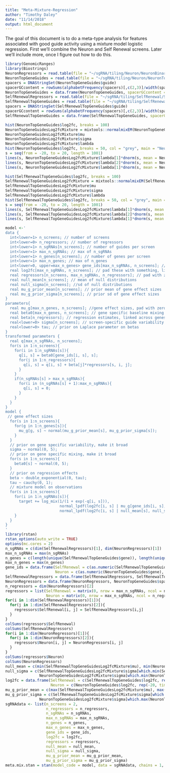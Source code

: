```yaml
---
title: "Meta-Mixture-Regression"
author: "Timothy Daley"
date: "11/14/2018"
output: html_document
---
```


The goal of this document is to do a meta-type analysis for features associated with good guide activity using a mixture model logistic regression.  First we'll combine the Neuron and Self Renewal screens.  Later we'll include more, once I figure out how to do this.

```r
library(GenomicRanges)
library(Biostrings)
NeuronRegressors = read.table(file = "~/sgRNA/tiling/Neuron/NeuronBinaryFeatureMatrix.txt", header = TRUE)
NeuronTopGeneGuides = read.table(file = "~/sgRNA/tiling/Neuron/NeuronTopGeneGuides.txt", header = TRUE)
spacers = DNAStringSet(NeuronTopGeneGuides$guide)
spacerGCcontent = rowSums(alphabetFrequency(spacers)[,c(2,3)]/width(spacers))
NeuronTopGeneGuides = data.frame(NeuronTopGeneGuides, spacerGCcontent = spacerGCcontent)
SelfRenewalRegressors = read.table(file = "~/sgRNA/tiling/SelfRenewal/SelfRenewalBinaryFeatureMatrix.txt", header = TRUE)
SelfRenewalTopGeneGuides = read.table(file = "~/sgRNA/tiling/SelfRenewal/SelfRenewalTopGeneGuides.txt", header = TRUE)
spacers = DNAStringSet(SelfRenewalTopGeneGuides$guide)
spacerGCcontent = rowSums(alphabetFrequency(spacers)[,c(2,3)]/width(spacers))
SelfRenewalTopGeneGuides = data.frame(SelfRenewalTopGeneGuides, spacerGCcontent = spacerGCcontent)

hist(NeuronTopGeneGuides$log2fc, breaks = 100)
NeuronTopGeneGuidesLog2fcMixture = mixtools::normalmixEM(NeuronTopGeneGuides$log2fc, k = 2, mu = c(0, 4), lambda = c(0.8, 0.2))
NeuronTopGeneGuidesLog2fcMixture$mu
NeuronTopGeneGuidesLog2fcMixture$sigma
NeuronTopGeneGuidesLog2fcMixture$lambda
hist(NeuronTopGeneGuides$log2fc, breaks = 50, col = "grey", main = "Neuron CRISPRa screen top hits", xlab = "log2FC", probability = TRUE)
s = seq(from = -20, to = 20, length = 1001)
lines(s, NeuronTopGeneGuidesLog2fcMixture$lambda[1]*dnorm(s, mean = NeuronTopGeneGuidesLog2fcMixture$mu[1], sd = NeuronTopGeneGuidesLog2fcMixture$sigma[1]), lwd = 2, col = "red")
lines(s, NeuronTopGeneGuidesLog2fcMixture$lambda[2]*dnorm(s, mean = NeuronTopGeneGuidesLog2fcMixture$mu[2], sd = NeuronTopGeneGuidesLog2fcMixture$sigma[2]), lwd = 2, col = "deepskyblue")
lines(s, NeuronTopGeneGuidesLog2fcMixture$lambda[1]*dnorm(s, mean = NeuronTopGeneGuidesLog2fcMixture$mu[1], sd = NeuronTopGeneGuidesLog2fcMixture$sigma[1]) + NeuronTopGeneGuidesLog2fcMixture$lambda[2]*dnorm(s, mean = NeuronTopGeneGuidesLog2fcMixture$mu[2], sd = NeuronTopGeneGuidesLog2fcMixture$sigma[2]), lwd = 2, lty = 2, col = "darkviolet")

hist(SelfRenewalTopGeneGuides$log2fc, breaks = 100)
SelfRenewalTopGeneGuidesLog2fcMixture = mixtools::normalmixEM(SelfRenewalTopGeneGuides$log2fc, k = 2, mu = c(0, 8), lambda = c(0.8, 0.2))
SelfRenewalTopGeneGuidesLog2fcMixture$mu
SelfRenewalTopGeneGuidesLog2fcMixture$sigma
SelfRenewalTopGeneGuidesLog2fcMixture$lambda
hist(SelfRenewalTopGeneGuides$log2fc, breaks = 50, col = "grey", main = "Self Renewal CRISPRa screen top hits", xlab = "log2FC", probability = TRUE)
s = seq(from = -20, to = 20, length = 1001)
lines(s, SelfRenewalTopGeneGuidesLog2fcMixture$lambda[1]*dnorm(s, mean = SelfRenewalTopGeneGuidesLog2fcMixture$mu[1], sd = SelfRenewalTopGeneGuidesLog2fcMixture$sigma[1]), lwd = 2, col = "red")
lines(s, SelfRenewalTopGeneGuidesLog2fcMixture$lambda[2]*dnorm(s, mean = SelfRenewalTopGeneGuidesLog2fcMixture$mu[2], sd = SelfRenewalTopGeneGuidesLog2fcMixture$sigma[2]), lwd = 2, col = "deepskyblue")
lines(s, SelfRenewalTopGeneGuidesLog2fcMixture$lambda[1]*dnorm(s, mean = SelfRenewalTopGeneGuidesLog2fcMixture$mu[1], sd = SelfRenewalTopGeneGuidesLog2fcMixture$sigma[1]) + SelfRenewalTopGeneGuidesLog2fcMixture$lambda[2]*dnorm(s, mean = SelfRenewalTopGeneGuidesLog2fcMixture$mu[2], sd = SelfRenewalTopGeneGuidesLog2fcMixture$sigma[2]), lwd = 2, lty = 2, col = "darkviolet")

model <-'
data {
  int<lower=1> n_screens; // number of screens
  int<lower=0> n_regressors; // number of regressors
  int<lower=1> n_sgRNAs[n_screens]; // number of guides per screen
  int<lower=1> max_n_sgRNAs; // max of n_sgRNAs
  int<lower=1> n_genes[n_screens]; // number of genes per screen
  int<lower=1> max_n_genes; // max of n_genes
  int<lower=0, upper=max_n_genes> gene_ids[max_n_sgRNAs, n_screens]; // pad the vector with zeros 
  real log2fc[max_n_sgRNAs, n_screens]; // pad these with something, like -20
  real regressors[n_screens, max_n_sgRNAs, n_regressors]; // pad with zeros
  real null_mean[n_screens]; // mean of null distributions
  real null_sigma[n_screens]; //sd of null distributions
  real mu_g_prior_mean[n_screens]; // prior mean of gene effect sizes
  real mu_g_prior_sigma[n_screens]; // prior sd of gene effect sizes
}
parameters{
  real mu_g[max_n_genes, n_screens]; //gene effect sizes, pad with zeros
  real beta0[max_n_genes, n_screens]; // gene specific baseline mixing parameter, pad with zeros
  real beta[n_regressors]; // regression estimates, linked across genes and screens
  real<lower=0> sigma[n_screens]; // screen-specific guide variability
  real<lower=0> tau; // prior on Laplace parameter on betas
}
transformed parameters {
  real q[max_n_sgRNAs, n_screens];
  for(s in 1:n_screens){
    for(i in 1:n_sgRNAs[s]){
      q[i, s] = beta0[gene_ids[i, s], s];
      for(j in 1:n_regressors){
        q[i, s] = q[i, s] + beta[j]*regressors[s, i, j];
      }
    }
    if(n_sgRNAs[s] > max_n_sgRNAs){
      for(i in (n_sgRNAs[s] + 1):max_n_sgRNAs){
        q[i, s] = 0;
      }
    }
  }
}
model {
 // gene effect sizes
  for(s in 1:n_screens){
    for(g in 1:n_genes[s]){
      mu_g[g, s] ~ normal(mu_g_prior_mean[s], mu_g_prior_sigma[s]);
    }
  }
  // prior on gene specific variability, make it broad
  sigma ~ normal(0, 5);
  // prior on gene specific mixing, make it broad
  for(s in 1:n_screens){
    beta0[s] ~ normal(0, 5);
  }
  // prior on regression effects
  beta ~ double_exponential(0, tau);
  tau ~ cauchy(0, 1);
  // mixture model on observations
  for(s in 1:n_screens){
    for(i in 1:n_sgRNAs[s]){
      target += log_mix(1/(1 + exp(-q[i, s])),
                        normal_lpdf(log2fc[i, s] | mu_g[gene_ids[i, s], s], sigma[s]), 
                        normal_lpdf(log2fc[i, s] | null_mean[s], null_sigma[s]));
    }
  }
}
'
library(rstan)
rstan_options(auto_write = TRUE)
options(mc.cores = 2)
n_sgRNAs = c(dim(SelfRenewalRegressors)[1], dim(NeuronRegressors)[1])
max_n_sgRNAs = max(n_sgRNAs)
n_genes = c(length(unique(SelfRenewalTopGeneGuides$gene)), length(unique(NeuronTopGeneGuides$gene)))
max_n_genes = max(n_genes)
gene_ids = data.frame(SelfRenewal = c(as.numeric(SelfRenewalTopGeneGuides$gene), rep(0, times = max_n_sgRNAs - n_sgRNAs[1])),
                      Neuron = c(as.numeric(NeuronTopGeneGuides$gene), rep(0, times = max_n_sgRNAs - n_sgRNAs[2])))
SelfRenewalRegressors = data.frame(SelfRenewalRegressors, SelfRenewalTopGeneGuides$spacerGCcontent)
NeuronRegressors = data.frame(NeuronRegressors, NeuronTopGeneGuides$spacerGCcontent)
n_regressors = dim(NeuronRegressors)[2]
regressors = list(SelfRenewal = matrix(0, nrow = max_n_sgRNAs, ncol = n_regressors),
                  Neuron = matrix(0, nrow = max_n_sgRNAs, ncol = n_regressors))
for(i in 1:dim(SelfRenewalRegressors)[1]){
  for(j in 1:dim(SelfRenewalRegressors)[2]){
    regressors$SelfRenewal[i, j] = SelfRenewalRegressors[i,j]
  }
}
colSums(regressors$SelfRenewal)
colSums(SelfRenewalRegressors)
for(i in 1:dim(NeuronRegressors)[1]){
  for(j in 1:dim(NeuronRegressors)[2]){
    regressors$Neuron[i, j] = NeuronRegressors[i, j]
  }
}
colSums(regressors$Neuron)
colSums(NeuronRegressors)
null_mean = c(min(SelfRenewalTopGeneGuidesLog2fcMixture$mu), min(NeuronTopGeneGuidesLog2fcMixture$mu))
null_sigma = c(SelfRenewalTopGeneGuidesLog2fcMixture$sigma[which.min(SelfRenewalTopGeneGuidesLog2fcMixture$mu)],
               NeuronTopGeneGuidesLog2fcMixture$sigma[which.min(NeuronTopGeneGuidesLog2fcMixture$mu)])
log2fc = data.frame(SelfRenewal = c(SelfRenewalTopGeneGuides$log2fc, rep(-20, times = max_n_sgRNAs - n_sgRNAs[1])),
                    Neuron = c(NeuronTopGeneGuides$log2fc, rep(-20, times = max_n_sgRNAs - n_sgRNAs[2])))
mu_g_prior_mean = c(max(SelfRenewalTopGeneGuidesLog2fcMixture$mu), max(NeuronTopGeneGuidesLog2fcMixture$mu))
mu_g_prior_sigma = c(SelfRenewalTopGeneGuidesLog2fcMixture$sigma[which.max(SelfRenewalTopGeneGuidesLog2fcMixture$mu)],
               NeuronTopGeneGuidesLog2fcMixture$sigma[which.max(NeuronTopGeneGuidesLog2fcMixture$mu)])
sgRNAdata <- list(n_screens = 2,
                  n_regressors = n_regressors,
                  n_sgRNAs = n_sgRNAs,
                  max_n_sgRNAs = max_n_sgRNAs,
                  n_genes = n_genes,
                  max_n_genes = max_n_genes,
                  gene_ids = gene_ids,
                  log2fc = log2fc,
                  regressors = regressors,
                  null_mean = null_mean,
                  null_sigma = null_sigma,
                  mu_g_prior_mean = mu_g_prior_mean,   
                  mu_g_prior_sigma = mu_g_prior_sigma)
meta.mix.stan = stan(model_code = model, data = sgRNAdata, chains = 1, iter = 100)

                  
```